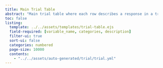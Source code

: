 ```yaml
---
title: Main Trial Table
abstract: "Main trial table where each row describes a response in a trial. The information in this table should be sufficient for most analyses, but more detailed information may be available in other tables and link to this one via its keys (`trial_id` or `response_id`)."
toc: false
listing: 
  template: ../../assets/templates/trial-table.ejs
  field-required: [variable_name, categories, description]
  filter-ui: true
  sort-ui: false
  categories: numbered
  page-size: 10000
  contents:
    - "../../assets/auto-generated/trial/trial.yml"
---
```



